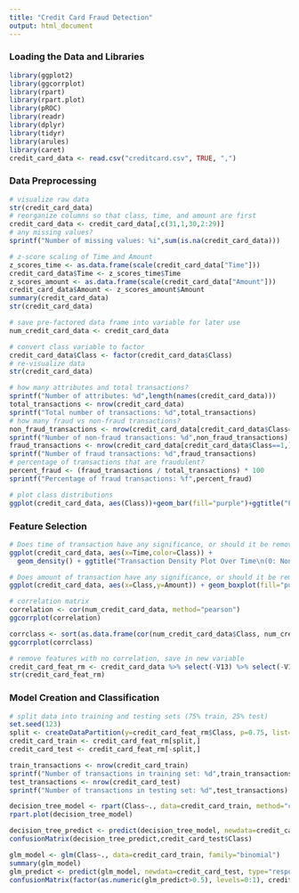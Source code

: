 ```yaml
---
title: "Credit Card Fraud Detection"
output: html_document
---
```


### Loading the Data and Libraries

```r
library(ggplot2)
library(ggcorrplot)
library(rpart)
library(rpart.plot)
library(pROC)
library(readr)
library(dplyr)
library(tidyr)
library(arules)
library(caret)
credit_card_data <- read.csv("creditcard.csv", TRUE, ",")
```

### Data Preprocessing 

```r
# visualize raw data
str(credit_card_data)
# reorganize columns so that class, time, and amount are first
credit_card_data <- credit_card_data[,c(31,1,30,2:29)]
# any missing values?
sprintf("Number of missing values: %i",sum(is.na(credit_card_data)))

# z-score scaling of Time and Amount
z_scores_time <- as.data.frame(scale(credit_card_data["Time"]))
credit_card_data$Time <- z_scores_time$Time
z_scores_amount <- as.data.frame(scale(credit_card_data["Amount"]))
credit_card_data$Amount <- z_scores_amount$Amount
summary(credit_card_data)
str(credit_card_data)

# save pre-factored data frame into variable for later use 
num_credit_card_data <- credit_card_data

# convert class variable to factor
credit_card_data$Class <- factor(credit_card_data$Class)
# re-visualize data
str(credit_card_data)

# how many attributes and total transactions?
sprintf("Number of attributes: %d",length(names(credit_card_data)))
total_transactions <- nrow(credit_card_data)
sprintf("Total number of transactions: %d",total_transactions)
# how many fraud vs non-fraud transactions?
non_fraud_transactions <- nrow(credit_card_data[credit_card_data$Class==0,])
sprintf("Number of non-fraud transactions: %d",non_fraud_transactions)
fraud_transactions <- nrow(credit_card_data[credit_card_data$Class==1,])
sprintf("Number of fraud transactions: %d",fraud_transactions)
# percentage of transactions that are fraudulent?
percent_fraud <- (fraud_transactions / total_transactions) * 100
sprintf("Percentage of fraud transactions: %f",percent_fraud)

# plot class distributions
ggplot(credit_card_data, aes(Class))+geom_bar(fill="purple")+ggtitle("Fraudulent vs. Non-Fraudulent Class Distributions")
```

### Feature Selection

```r
# Does time of transaction have any significance, or should it be removed?
ggplot(credit_card_data, aes(x=Time,color=Class)) +
  geom_density() + ggtitle("Transaction Density Plot Over Time\n(0: Non-Fraudulent   1: Fraudulent)")

# Does amount of transaction have any significance, or should it be removed?
ggplot(credit_card_data, aes(x=Class,y=Amount)) + geom_boxplot(fill="purple") + ggtitle("Transaction Amount Per Class")

# correlation matrix
correlation <- cor(num_credit_card_data, method="pearson")
ggcorrplot(correlation)

corrclass <- sort(as.data.frame(cor(num_credit_card_data$Class, num_credit_card_data)), decreasing=F)
ggcorrplot(corrclass)

# remove features with no correlation, save in new variable
credit_card_feat_rm <- credit_card_data %>% select(-V13) %>% select(-V15) %>% select(-V22) %>% select(-V23) %>% select(-V24) %>% select(-V25) %>% select(-V26)
str(credit_card_feat_rm)
```

### Model Creation and Classification 

```r
# split data into training and testing sets (75% train, 25% test)
set.seed(123)
split <- createDataPartition(y=credit_card_feat_rm$Class, p=0.75, list=FALSE)
credit_card_train <- credit_card_feat_rm[split,]
credit_card_test <- credit_card_feat_rm[-split,]

train_transactions <- nrow(credit_card_train)
sprintf("Number of transactions in training set: %d",train_transactions)
test_transactions <- nrow(credit_card_test)
sprintf("Number of transactions in testing set: %d",test_transactions)

decision_tree_model <- rpart(Class~., data=credit_card_train, method="class", minbucket=25)
rpart.plot(decision_tree_model)

decision_tree_predict <- predict(decision_tree_model, newdata=credit_card_test, type="class")
confusionMatrix(decision_tree_predict,credit_card_test$Class)

glm_model <- glm(Class~., data=credit_card_train, family="binomial")
summary(glm_model)
glm_predict <- predict(glm_model, newdata=credit_card_test, type="response")
confusionMatrix(factor(as.numeric(glm_predict>0.5), levels=0:1), credit_card_test$Class)
```